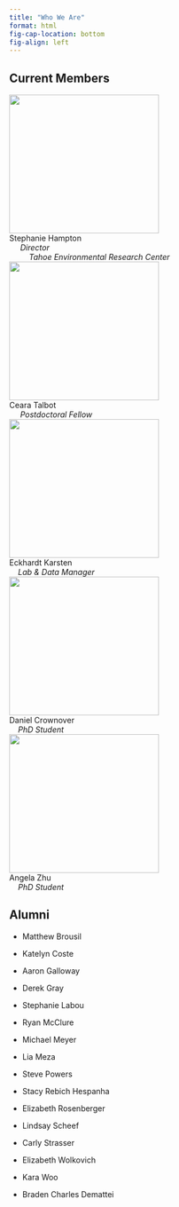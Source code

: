 ```yaml
---
title: "Who We Are"
format: html
fig-cap-location: bottom
fig-align: left
---
```


## Current Members
::: {layout=[2,1] valigh="bottom"}

| [![](images/Hampton_6.jpg){fig-alt="Stephanie Hampton" width="270px" height="250px"}](shampton.qmd)
| Stephanie Hampton 
|      *Director* 
|          *Tahoe Environmental Research Center*

| [![](images/ct_hs.png){fig-alt="Ceara Talbot" width="270px" height="250px"}](ctalbot.qmd)
| Ceara Talbot 
|      *Postdoctoral Fellow*

| [![](images/eak_hs.JPG){fig-alt="Eckhardt Karsten" width="270px" height="250px"}](ekarsten.qmd)
| Eckhardt Karsten 
|     *Lab & Data Manager*

| [![](images/dcrownover.jpg){fig-alt="Daniel Crownover" width="270px" height="250px"}](dcrown.qmd)
| Daniel Crownover
|     *PhD Student*

| [![](images/az_hs.jpg){fig-alt="Angela Zhu" width="270px" height="250px"}](azhu.qmd)
| Angela Zhu
|     *PhD Student*

:::

## Alumni

- Matthew Brousil

- Katelyn Coste

- Aaron Galloway

- Derek Gray

- Stephanie Labou

- Ryan McClure

- Michael Meyer

- Lia Meza

- Steve Powers

- Stacy Rebich Hespanha

- Elizabeth Rosenberger

- Lindsay Scheef

- Carly Strasser

- Elizabeth Wolkovich

- Kara Woo

- Braden Charles Demattei
